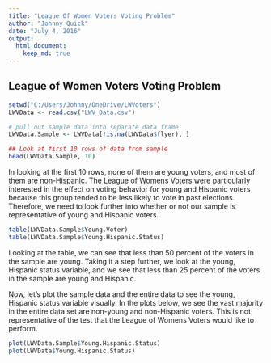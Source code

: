 ```yaml
---
title: "League Of Women Voters Voting Problem"
author: "Johnny Quick"
date: "July 4, 2016"
output: 
  html_document:
    keep_md: true
---
```


## League of Women Voters Voting Problem

```r
setwd("C:/Users/Johnny/OneDrive/LWVoters")
LWVData <- read.csv("LWV_Data.csv")

# pull out sample data into separate data frame
LWVData.Sample <- LWVData[!is.na(LWVData$flyer), ]

## Look at first 10 rows of data from sample
head(LWVData.Sample, 10)
```

In looking at the first 10 rows, none of them are young voters, and most of them are non-Hispanic. The League of Womens Voters were particularly interested in the effect on voting behavior for young and Hispanic voters because this group tended to be less likely to vote in past elections. Therefore, we need to look further into whether or not our sample is representative of young and Hispanic voters.

```r
table(LWVData.Sample$Young.Voter)
table(LWVData.Sample$Young.Hispanic.Status)
```
Looking at the table, we can see that less than 50 percent of the voters in the sample are young. Taking it a step further, we look at the young, Hispanic status variable, and we see that less than 25 percent of the voters in the sample are young and Hispanic.

Now, let's plot the sample data and the entire data to see the young, Hispanic status variable visually. In the plots below, we see the vast majority in the entire data set are non-young and non-Hispanic voters. This is not representative of the test that the League of Womens Voters would like to perform.
```r
plot(LWVData.Sample$Young.Hispanic.Status)
plot(LWVData$Young.Hispanic.Status)
```
